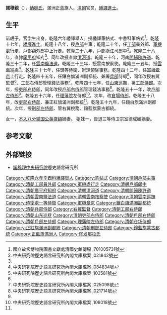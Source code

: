 {{Manchu name|[[辉发那拉氏|辉发那拉]]}}
'''諾穆親'''（{{bd|？||1795年|catIdx=}}），[[纳喇氏|纳喇氏]]，滿洲正蓝旗人，[[清朝|清朝]]官员，[[繙譯進士|繙譯進士]]。

==生平==

[[诺岷|诺岷]]子，[[官学生|官学生]]出身，乾隆六年繙譯舉人。授繙譯[[筆帖式|筆帖式]]、中書科筆帖式<ref name="#1">國立故宮博物院圖書文獻處清國史館傳稿 ,701005731號</ref>。[[乾隆|乾隆]]十七年，[[繙譯進士|繙譯進士]]。乾隆十八年，授[[戶部|戶部]]主事；乾隆二十年，任[[工部|工部]]員外郎、[[軍機處|軍機處]]行走、戶部額外郎中上行走。乾隆二十六年，戶部浙江司郎中<ref>中央研究院歷史語言研究所內閣大庫檔案 ,021842號</ref>。乾隆二十八年，直隸[[廣平府|廣平府]]知府<ref name="#1"/>、同年改授直隸[[清河道|清河道]]。乾隆三十年，河南[[開歸陳許道|開歸陳許道]]。乾隆三十二年，任[[雲南鹽法道|雲南鹽法道]]。乾隆三十三年，授雲南按察使。乾隆三十五年，授[[雲南巡撫|雲南巡撫]]<ref>中央研究院歷史語言研究所內閣大庫檔案 ,084834號</ref>。乾隆三十七年，任頭等侍衛、辦理領隊事務。乾隆四十二年，任[[軍機章京|軍機章京]]上行走。乾隆四十五年，任鑲白旗滿洲副都統、兼署[[兵部|兵部]]侍郎<ref>中央研究院歷史語言研究所內閣大庫檔案 ,103581號</ref>，同年改授右翼監督<ref name="#1"/>、[[工部|工部]]右侍郎管理錢法事務<ref>中央研究院歷史語言研究所內閣大庫檔案 ,025098號</ref>。乾隆四十七年，任[[山東巡撫|山東巡撫]]，署[[工部侍郎|工部侍郎]]。次年，授[[吏部右侍郎|吏部右侍郎]]，同年改授[[戶部右侍郎|戶部右侍郎]]管理錢法事務<ref>中央研究院歷史語言研究所內閣大庫檔案 ,021714號</ref>。乾隆五十一年，改[[戶部左侍郎|戶部左侍郎]]<ref name="#1"/>。乾隆五十六年，任[[理藩院|理藩院]]左侍郎<ref>中央研究院歷史語言研究所內閣大庫檔案 ,108018號</ref>。次年，改[[倉場侍郎|倉場侍郎]]。乾隆五十八年，改[[吏部右侍郎|吏部右侍郎]]、兼正紅旗滿洲副都統<ref name="#1"/>。乾隆五十九年，任鑲白旗滿洲副都統。次年，授[[刑部左侍郎|刑部左侍郎]]、管右翼稅務、鑲藍旗蒙古都統。

女一，[[不入八分辅国公|不入八分辅国公]][[英盛額|英盛額]]嫡妻。
姐妹一，告退三等侍卫宗室德成額嫡妻。

==参考文献==
{{reflist|2}}

== 外部链接 ==
*[http://archive.ihp.sinica.edu.tw/ttscgi/ttsquery?0:0:mctauac:NO%3DNO1284 諾穆親]{{Wayback|url=http://archive.ihp.sinica.edu.tw/ttscgi/ttsquery?0:0:mctauac:NO%3DNO1284 |date=20180620024345 }}[[中央研究院|中央研究院]]歷史語言研究所

{{乾隆十七年壬申繙譯恩科進士金榜}}
{{DEFAULTSORT:N}}
[[Category:乾隆六年辛酉科繙譯舉人|Category:乾隆六年辛酉科繙譯舉人]]
[[Category:笔帖式|Category:笔帖式]]
[[Category:清朝戶部主事|Category:清朝戶部主事]]
[[Category:清朝工部員外郎|Category:清朝工部員外郎]]
[[Category:軍機處行走|Category:軍機處行走]]
[[Category:清朝戶部郎中|Category:清朝戶部郎中]]
[[Category:清朝廣平府知府|Category:清朝廣平府知府]]
[[Category:清朝清河道|Category:清朝清河道]]
[[Category:清朝開歸陳許道|Category:清朝開歸陳許道]]
[[Category:清朝雲南鹽法道|Category:清朝雲南鹽法道]]
[[Category:清朝雲南按察使|Category:清朝雲南按察使]]
[[Category:清朝雲南巡撫|Category:清朝雲南巡撫]]
[[Category:侍衛處一等侍衛|Category:侍衛處一等侍衛]]
[[Category:軍機章京|Category:軍機章京]]
[[Category:鑲白旗滿洲副都統|Category:鑲白旗滿洲副都統]]
[[Category:清朝兵部侍郎|Category:清朝兵部侍郎]]
[[Category:右翼監督|Category:右翼監督]]
[[Category:清朝工部右侍郎|Category:清朝工部右侍郎]]
[[Category:清朝山东巡抚|Category:清朝山东巡抚]]
[[Category:清朝吏部右侍郎|Category:清朝吏部右侍郎]]
[[Category:清朝戶部右侍郎|Category:清朝戶部右侍郎]]
[[Category:清朝戶部左侍郎|Category:清朝戶部左侍郎]]
[[Category:理藩院左侍郎|Category:理藩院左侍郎]]
[[Category:清朝仓场侍郎|Category:清朝仓场侍郎]]
[[Category:正紅旗滿洲副都統|Category:正紅旗滿洲副都統]]
[[Category:清朝刑部左侍郎|Category:清朝刑部左侍郎]]
[[Category:鑲藍旗蒙古都統|Category:鑲藍旗蒙古都統]]
[[Category:正藍旗滿洲人|Category:正藍旗滿洲人]]
[[Category:辉发那拉氏|Category:辉发那拉氏]]
